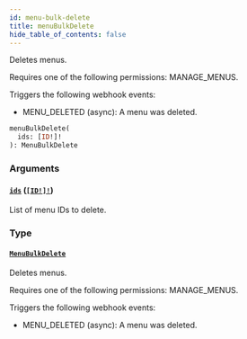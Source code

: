 ```yaml
---
id: menu-bulk-delete
title: menuBulkDelete
hide_table_of_contents: false
---
```


Deletes menus.

Requires one of the following permissions: MANAGE_MENUS.

Triggers the following webhook events:

- MENU_DELETED (async): A menu was deleted.

```graphql
menuBulkDelete(
  ids: [ID!]!
): MenuBulkDelete
```

### Arguments

#### [`ids`](#) ([`[ID!]!`](../../../developer/api-reference/scalars/id))

List of menu IDs to delete.

### Type

#### [`MenuBulkDelete`](../../../developer/api-reference/objects/menu-bulk-delete)

Deletes menus.

Requires one of the following permissions: MANAGE_MENUS.

Triggers the following webhook events:

- MENU_DELETED (async): A menu was deleted.
